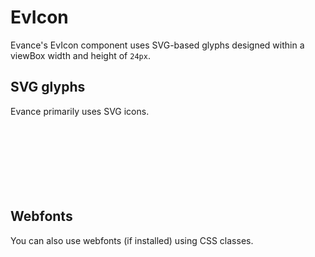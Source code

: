 

<Meta of={EvIconStories} />

# EvIcon

Evance's EvIcon component uses SVG-based glyphs designed within a viewBox width and height of `24px`.

<Canvas of={EvIconStories.Primary} />

<Controls />

## SVG glyphs

Evance primarily uses SVG icons.

```html
<script>
import { EvIcon } from "@evance/evance-ui/components";
import { EvanceIcon } from "@evance/evance-ui/icons";
</script>
<template>
    <ev-icon :glyph="EvanceIcon" />
</template>
```

## Webfonts
You can also use webfonts (if installed) using CSS classes.

```html
    <ev-icon class="my-icon" />
```